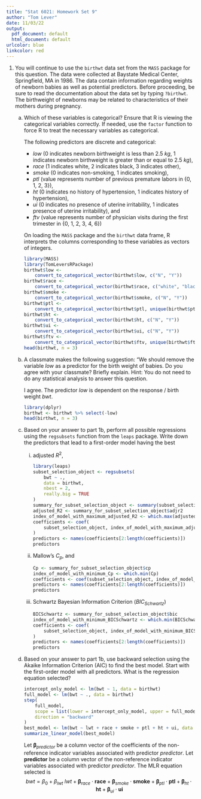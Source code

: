 ```yaml
---
title: "Stat 6021: Homework Set 9"
author: "Tom Lever"
date: 11/03/22
output:
  pdf_document: default
  html_document: default
urlcolor: blue
linkcolor: red
---
```


1.  You will continue to use the `birthwt` data set from the `MASS` package for this question. The data were collected at Baystate Medical Center, Springfield,
    MA in 1986. The data contain information regarding weights of newborn babies as well as potential predictors. Before proceeding, be sure to read the 
    documentation about the data set by typing `?birthwt`. The birthweight of newborns may be related to characteristics of their mothers during pregnancy.
    
    (a) Which of these variables is categorical? Ensure that R is viewing the categorical variables correctly. If needed, use the `factor` function to force R to
        treat the necessary variables as categorical.
        
        The following predictors are discrete and categorical:
        * $low$ (0 indicates newborn birthweight is less than $2.5 \ kg$, 1 indicates newborn birthweight is greater than or equal to $2.5 \ kg$),
        * $race$ (1 indicates white, 2 indicates black, 3 indicates other),
        * $smoke$ (0 indicates non-smoking, 1 indicates smoking),
        * $ptl$ (value represents number of previous premature labors in {0, 1, 2, 3}),
        * $ht$ (0 indicates no history of hypertension, 1 indicates history of hypertension),
        * $ui$ (0 indicates no presence of uterine irritability, 1 indicates presence of uterine irritability), and
        * $ftv$ (value represents number of physician visits during the first trimester in {0, 1, 2, 3, 4, 6})
        
        On loading the `MASS` package and the `birthwt` data frame, R interprets the columns corresponding to these variables as vectors of integers.
    
        ```r
        library(MASS)
        library(TomLeversRPackage)
        birthwt$low <-
            convert_to_categorical_vector(birthwt$low, c("N", "Y"))
        birthwt$race <-
            convert_to_categorical_vector(birthwt$race, c("white", "black", "other"))
        birthwt$smoke <-
            convert_to_categorical_vector(birthwt$smoke, c("N", "Y"))
        birthwt$ptl <-
            convert_to_categorical_vector(birthwt$ptl, unique(birthwt$ptl))
        birthwt$ht <-
            convert_to_categorical_vector(birthwt$ht, c("N", "Y"))
        birthwt$ui <-
            convert_to_categorical_vector(birthwt$ui, c("N", "Y"))
        birthwt$ftv <-
            convert_to_categorical_vector(birthwt$ftv, unique(birthwt$ftv))
        head(birthwt, n = 3)
        ```
        
    (b) A classmate makes the following suggestion: "We should remove the variable $low$ as a predictor for the birth weight of babies. Do you agree with your
        classmate? Briefly explain. Hint: You do not need to do any statistical analysis to answer this question.
            
        I agree. The predictor $low$ is dependent on the response / birth weight $bwt$.
            
        ```r
        library(dplyr)
        birthwt <- birthwt %>% select(-low)
        head(birthwt, n = 3)
        ```
            
    (c) Based on your answer to part 1b, perform all possible regressions using the `regsubsets` function from the `leaps` package. Write down the predictors
        that lead to a first-order model having the best
            
        i.   adjusted $R^2$,
        
             ```r
             library(leaps)
             subset_selection_object <- regsubsets(
                 bwt ~ .,
                 data = birthwt,
                 nbest = 2,
                 really.big = TRUE
             )
             summary_for_subset_selection_object <- summary(subset_selection_object)
             adjusted_R2 <- summary_for_subset_selection_object$adjr2
             index_of_model_with_maximum_adjusted_R2 <- which.max(adjusted_R2)
             coefficients <- coef(
                 subset_selection_object, index_of_model_with_maximum_adjusted_R2
             )
             predictors <- names(coefficients[2:length(coefficients)])
             predictors
             ```
            
        ii.  Mallow's $C_p$, and
            
             ```r
             Cp <- summary_for_subset_selection_object$cp
             index_of_model_with_minimum_Cp <- which.min(Cp)
             coefficients <- coef(subset_selection_object, index_of_model_with_minimum_Cp)
             predictors <- names(coefficients[2:length(coefficients)])
             predictors
             ```
            
        iii. Schwartz Bayesian Information Criterion ($BIC_{Schwartz}$)
            
             ```r
             BICSchwartz <- summary_for_subset_selection_object$bic
             index_of_model_with_minimum_BICSchwartz <- which.min(BICSchwartz)
             coefficients <- coef(
                 subset_selection_object, index_of_model_with_minimum_BICSchwartz
             )
             predictors <- names(coefficients[2:length(coefficients)])
             predictors
             ```
            
    (d) Based on your answer to part 1b, use backward selection using the Akaike Information Criterion (AIC) to find the best model. Start with the first-order
        model with all predictors. What is the regression equation selected?
        
        ```r
        intercept_only_model <- lm(bwt ~ 1, data = birthwt)
        full_model <- lm(bwt ~ ., data = birthwt)
        step(
            full_model,
            scope = list(lower = intercept_only_model, upper = full_model),
            direction = "backward"
        )
        best_model <- lm(bwt ~ lwt + race + smoke + ptl + ht + ui, data = birthwt)
        summarize_linear_model(best_model)
        ```
        
        Let $\boldsymbol{\beta}_{predictor}$ be a column vector of the coefficients of the non-reference indicator variables associated with predictor $predictor$.
        Let $\boldsymbol{predictor}$ be a column vector of the non-reference indicator variables associated with predictor $predictor$.
        The MLR equation selected is
        $$bwt = \beta_0 + \beta_{lwt} \ lwt + \boldsymbol{\beta}_{race} \cdot \boldsymbol{race} + \boldsymbol{\beta}_{smoke} \cdot \boldsymbol{smoke} + \boldsymbol{\beta}_{ptl} \cdot \boldsymbol{ptl} + \boldsymbol{\beta}_{ht} \cdot \boldsymbol{ht} + \boldsymbol{\beta}_{ui} \cdot \boldsymbol{ui}$$